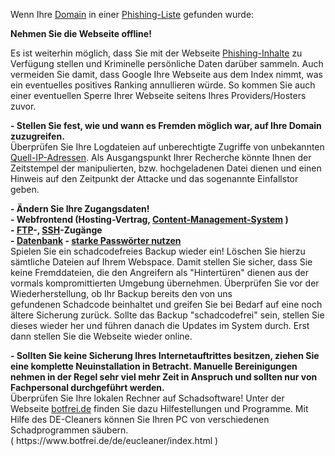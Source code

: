 Wenn Ihre [[Domain]] in einer [[Listen|Phishing-Liste]] gefunden wurde:

'''Nehmen Sie die Webseite offline!'''

Es ist weiterhin möglich, dass Sie mit der Webseite [[Phishing|Phishing-Inhalte]] zu Verfügung stellen und Kriminelle persönliche Daten darüber sammeln. Auch vermeiden Sie damit, dass Google Ihre Webseite aus dem Index nimmt, was ein eventuelles positives Ranking annullieren würde. So kommen Sie auch einer eventuellen Sperre Ihrer Webseite seitens Ihres Providers/Hosters zuvor.

'''- Stellen Sie fest, wie und wann es Fremden möglich war, auf Ihre Domain zuzugreifen. '''<br />

Überprüfen Sie Ihre Logdateien auf unberechtigte Zugriffe von unbekannten [[IP-Adresse|Quell-IP-Adressen]]. Als Ausgangspunkt Ihrer Recherche könnte Ihnen der Zeitstempel der manipulierten, bzw. hochgeladenen Datei dienen und einen Hinweis auf den Zeitpunkt der Attacke und das sogenannte Einfallstor geben.

'''- Ändern Sie Ihre Zugangsdaten!'''<br />
'''- Webfrontend (Hosting-Vertrag, [[Content-Management-Systeme|Content-Management-System]] )'''<br />
'''- [[FTP]]-, [[SSH]]-Zugänge'''<br />
'''- [[Datenbank]] - [[starke Passwörter|starke Passwörter nutzen]]'''<br />

Spielen Sie ein schadcodefreies Backup wieder ein!
Löschen Sie hierzu sämtliche Dateien auf Ihrem Webspace. Damit stellen Sie sicher, dass Sie keine Fremddateien, die den Angreifern als "Hintertüren" dienen aus der vormals kompromittierten Umgebung übernehmen.
Überprüfen Sie vor der Wiederherstellung, ob Ihr Backup bereits den von uns gefundenen Schadcode beinhaltet und greifen Sie bei Bedarf auf eine noch ältere Sicherung zurück.
Sollte das Backup "schadcodefrei" sein, stellen Sie dieses wieder her und führen danach die Updates im System durch. Erst dann stellen Sie die Webseite wieder online.

''' - Sollten Sie keine Sicherung Ihres Internetauftrittes besitzen, ziehen Sie eine komplette Neuinstallation in Betracht. Manuelle Bereinigungen nehmen in der Regel sehr viel mehr Zeit in Anspruch und sollten nur von Fachpersonal durchgeführt werden.'''<br />

Überprüfen Sie Ihre lokalen Rechner auf Schadsoftware! Unter der Webseite [https://www.botfrei.de botfrei.de] finden Sie dazu Hilfestellungen und Programme.
Mit Hilfe des DE-Cleaners können Sie Ihren PC von verschiedenen Schadprogrammen säubern. ( https://www.botfrei.de/de/eucleaner/index.html )
